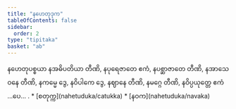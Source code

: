 ```yaml
---
title: "နဟေတုဒုက"
tableOfContents: false
sidebar:
  order: 2
type: "tipitaka"
basket: "ab"
---
```



<DynamicBreadcrumb />

<Division number="17">

<Paragraph number="1835">
နဟေတုပစ္စယာ နအဓိပတိယာ တီဏိ, နပုရေဇာတေ ဧကံ, နပစ္ဆာဇာတေ တီဏိ, နအာသေဝနေ တီဏိ, နကမ္မေ ဒွေ, နဝိပါကေ ဒွေ, နဈာနေ တီဏိ, နမဂ္ဂေ တီဏိ, နဝိပ္ပယုတ္တေ ဧကံ …ပေ… .

</Paragraph>
</Division>

<TableOfContents>
* [စတုက္က](nahetuduka/catukka)
* [နဝက](nahetuduka/navaka)
</TableOfContents>